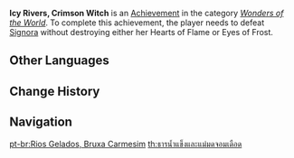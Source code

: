 {{Achievement Infobox
|title        = 
|id           = 82114
|order id     = 2114
|category     = Wonders of the World
|description  = Defeat [[Narukami Island: Tenshukaku|Signora]] without destroying either her Hearts of Flame or Eyes of Frost.
|requirements = 
|primogems    = 10
|tracking     = 
|hidden       = 1
|topic        = Narukami Island: Tenshukaku
|type         = Boss
}}
'''Icy Rivers, Crimson Witch''' is an [[Achievement]] in the category ''[[Wonders of the World]]''. To complete this achievement, the player needs to defeat [[Narukami Island: Tenshukaku|Signora]] without destroying either her Hearts of Flame or Eyes of Frost.
<!--
==Trivia==

==Video Guides==
{{EVT
|video1   = 
|caption1 = 
}}
-->
==Other Languages==
{{Other Languages
|en      = Icy Rivers, Crimson Witch
|zhs     = 红莲冰河与红莲魔女
|zhs_rm  = Hónglián Bīnghé yǔ Hónglián Mónǚ
|zht     = 紅蓮冰河與紅蓮魔女
|zht_rm  = Hónglián Bīnghé yǔ Hónglián Mónǚ
|zh_tl   = Red Lotus Icy River and Red Lotus Witch
|ja      = 紅蓮の氷河と紅蓮の魔女
|ja_rm   = Guren no Hyouga to Guren no Majo
|ja_tl   = Crimson Glacier and Crimson Witch
|ko      = 홍련 빙하와 홍련 마녀
|ko_rm   = Hong'ryeon Binghawa Hong'ryeon Manyeo
|ko_tl   = Red Lotus Glacier and Red Lotus Witch
|es      = Aguas heladas y bruja carmesí
|es_tl   = Frosty Rivers and Crimson Witch
|fr      = Rivières glacées, sorcière écarlate
|fr_tl   = Icy Rivers, Scarlet Witch
|ru      = Ледник и ведьма Красного лотоса
|ru_tl   = Glacier and Witch of the Red Lotus
|th      = ธารน้ำแข็งและแม่มดจอมเดือด
|th_rm   = 
|th_tl   = 
|vi      = Sông Băng Và Ma Nữ
|vi_tl   = 
|de      = Eisige Flüsse und Hexe des Höllenfeuers
|de_tl   = Icy Rivers and the Witch of Hellfire
|id      = Sungai yang Membeku dan Sang Penyihir Api
|id_tl   = The Frozen River and The Fire Witch
|pt      = Rios Gelados, Bruxa Carmesim
|pt_tl   = 
|tr      = Buzlu Nehirler, Kızıl Cadı
|tr_tl   = 
|it      = Fiumi ghiacciati, Strega cremisi
|it_tl   = 
}}

==Change History==
{{Change History|2.1}}
<!--
==References==
{{Reflist}}
-->
==Navigation==
{{Achievement Navbox|Wonders of the World|Boss}}

[[pt-br:Rios Gelados, Bruxa Carmesim]]
[[th:ธารน้ำแข็งและแม่มดจอมเดือด]]